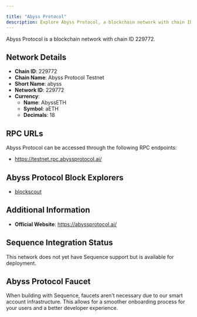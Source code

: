 ```yaml
---

title: "Abyss Protocol"
description: Explore Abyss Protocol, a blockchain network with chain ID 229772. Learn about its native currency, AbyssETH, and how to interact with the network.
---
```




Abyss Protocol is a blockchain network with chain ID 229772.

## Network Details

- **Chain ID**: 229772
- **Chain Name**: Abyss Protocol Testnet
- **Short Name**: abyss
- **Network ID**: 229772
- **Currency**: 
  - **Name**: AbyssETH
  - **Symbol**: aETH
  - **Decimals**: 18

## RPC URLs

Abyss Protocol can be accessed through the following RPC endpoints:

- https://testnet.rpc.abyssprotocol.ai/

## Abyss Protocol Block Explorers

- [blockscout](https://testnet.abyssprotocol.ai)

## Additional Information

- **Official Website**: https://abyssprotocol.ai/

## Sequence Integration Status

This network does not yet have Sequence support but is available for deployment.

## Abyss Protocol Faucet

When building with Sequence, faucets aren't necessary due to our smart account infrastructure. This allows for a smoother onboarding process for your users and a better developer experience.
